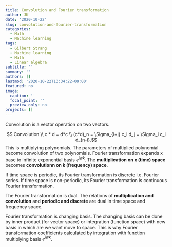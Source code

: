 ```yaml
---
title: Convolution and Fourier transformation
author: JK
date: '2020-10-22'
slug: convolution-and-fourier-transformation
categories:
  - Math
  - Machine learning
tags:
  - Gilbert Strang
  - Machine learning
  - Math
  - Linear algebra
subtitle: ''
summary: ''
authors: []
lastmod: '2020-10-22T13:34:22+09:00'
featured: no
image:
  caption: ''
  focal_point: ''
  preview_only: no
projects: []
---
```

Convolution is a vector operation on two vectors. 

$$ Convolution \\ c * d = d*c \\ (c*d)_n = \Sigma_{i+j} c_i d_j = \Sigma_i c_i d_{n-i}.$$
This is multiplying polynomials. The parameters of multiplied polynomial become convolution of two polynomials. Fourier transformation expands x base to infinite exponential basis $e^{iwk}$. The **multiplication on x (time) space** becomes **convolutionn on k (frequency) space**.  

If time space is periodic, its Fourier transformation is discrete i.e. Fourier series. If time space is non-periodic, its Fourier transformation is continuous Fourier transformation.  

The Fourier transformation is dual. The relations of **multiplication and convolution** and **periodic and discrete** are dual in time space and frequency space.  

Fourier transformation is changing basis. The changing basis can be done by inner product (for vector space) or integration (function space) with new basis in which are we want move to space. This is why Fourier transformation coefficients calculated by integration with function multiplying basis $e^{iwk}$. 
